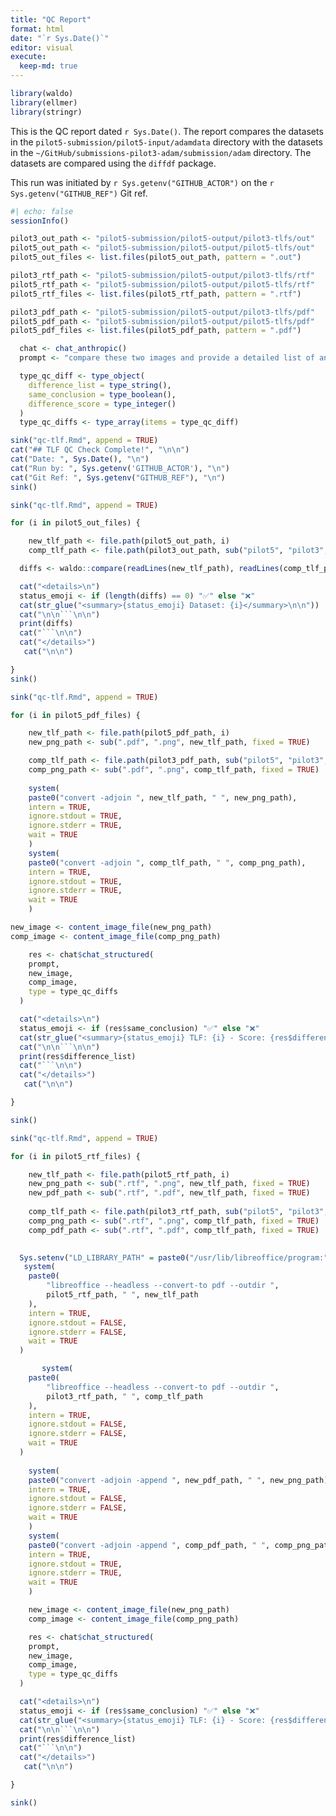 ```yaml
---
title: "QC Report"
format: html
date: "`r Sys.Date()`"
editor: visual
execute:
  keep-md: true
---
```


```r
library(waldo)
library(ellmer)
library(stringr)
```

This is the QC report dated `r Sys.Date()`. The report compares the datasets in the `pilot5-submission/pilot5-input/adamdata` directory with the datasets in the `~/GitHub/submissions-pilot3-adam/submission/adam` directory. The datasets are compared using the `diffdf` package.

This run was initiated by `r Sys.getenv("GITHUB_ACTOR")` on the `r Sys.getenv("GITHUB_REF")` Git ref.

```r
#| echo: false
sessionInfo()
```

```r

pilot3_out_path <- "pilot5-submission/pilot5-output/pilot3-tlfs/out"
pilot5_out_path <- "pilot5-submission/pilot5-output/pilot5-tlfs/out"
pilot5_out_files <- list.files(pilot5_out_path, pattern = ".out")

pilot3_rtf_path <- "pilot5-submission/pilot5-output/pilot3-tlfs/rtf"
pilot5_rtf_path <- "pilot5-submission/pilot5-output/pilot5-tlfs/rtf"
pilot5_rtf_files <- list.files(pilot5_rtf_path, pattern = ".rtf")

pilot3_pdf_path <- "pilot5-submission/pilot5-output/pilot3-tlfs/pdf"
pilot5_pdf_path <- "pilot5-submission/pilot5-output/pilot5-tlfs/pdf"
pilot5_pdf_files <- list.files(pilot5_pdf_path, pattern = ".pdf")

  chat <- chat_anthropic()
  prompt <- "compare these two images and provide a detailed list of any differences found between them? Also, please provide an overall assessment of whether these images appear to be similar enough where a human reviewer would draw the same general conclusion. Finally, give a score from 0-100 of how similar the images are, where 100 is an exact pixel-perfect match and 0 is they are completely different."

  type_qc_diff <- type_object(
    difference_list = type_string(),
    same_conclusion = type_boolean(),
    difference_score = type_integer()
  )
  type_qc_diffs <- type_array(items = type_qc_diff)
```

```r
sink("qc-tlf.Rmd", append = TRUE)
cat("## TLF QC Check Complete!", "\n\n")
cat("Date: ", Sys.Date(), "\n")
cat("Run by: ", Sys.getenv('GITHUB_ACTOR'), "\n")
cat("Git Ref: ", Sys.getenv("GITHUB_REF"), "\n")
sink()

```

```r
sink("qc-tlf.Rmd", append = TRUE)

for (i in pilot5_out_files) {

    new_tlf_path <- file.path(pilot5_out_path, i)
    comp_tlf_path <- file.path(pilot3_out_path, sub("pilot5", "pilot3", i))

  diffs <- waldo::compare(readLines(new_tlf_path), readLines(comp_tlf_path))

  cat("<details>\n")
  status_emoji <- if (length(diffs) == 0) "✅" else "❌"
  cat(str_glue("<summary>{status_emoji} Dataset: {i}</summary>\n\n"))
  cat("\n\n```\n\n")
  print(diffs)
  cat("```\n\n")
  cat("</details>")
   cat("\n\n")

}
sink()

```

```r
sink("qc-tlf.Rmd", append = TRUE)

for (i in pilot5_pdf_files) {

    new_tlf_path <- file.path(pilot5_pdf_path, i)
    new_png_path <- sub(".pdf", ".png", new_tlf_path, fixed = TRUE)

    comp_tlf_path <- file.path(pilot3_pdf_path, sub("pilot5", "pilot3", i))
    comp_png_path <- sub(".pdf", ".png", comp_tlf_path, fixed = TRUE)
    
    system(
    paste0("convert -adjoin ", new_tlf_path, " ", new_png_path),
    intern = TRUE,
    ignore.stdout = TRUE,
    ignore.stderr = TRUE,
    wait = TRUE
    )
    system(
    paste0("convert -adjoin ", comp_tlf_path, " ", comp_png_path),
    intern = TRUE,
    ignore.stdout = TRUE,
    ignore.stderr = TRUE,
    wait = TRUE
    )

new_image <- content_image_file(new_png_path)
comp_image <- content_image_file(comp_png_path)

    res <- chat$chat_structured(
    prompt,
    new_image,
    comp_image,
    type = type_qc_diffs
  )

  cat("<details>\n")
  status_emoji <- if (res$same_conclusion) "✅" else "❌"
  cat(str_glue("<summary>{status_emoji} TLF: {i} - Score: {res$difference_score}</summary>\n\n"))
  cat("\n\n```\n\n")
  print(res$difference_list)
  cat("```\n\n")
  cat("</details>")
   cat("\n\n")

}

sink()
```

```r
sink("qc-tlf.Rmd", append = TRUE)

for (i in pilot5_rtf_files) {

    new_tlf_path <- file.path(pilot5_rtf_path, i)
    new_png_path <- sub(".rtf", ".png", new_tlf_path, fixed = TRUE)
    new_pdf_path <- sub(".rtf", ".pdf", new_tlf_path, fixed = TRUE)
    
    comp_tlf_path <- file.path(pilot3_rtf_path, sub("pilot5", "pilot3", i))
    comp_png_path <- sub(".rtf", ".png", comp_tlf_path, fixed = TRUE)
    comp_pdf_path <- sub(".rtf", ".pdf", comp_tlf_path, fixed = TRUE)
   

  Sys.setenv("LD_LIBRARY_PATH" = paste0("/usr/lib/libreoffice/program:", Sys.getenv("LD_LIBRARY_PATH")))
   system(
    paste0(
        "libreoffice --headless --convert-to pdf --outdir ",
        pilot5_rtf_path, " ", new_tlf_path
    ),
    intern = TRUE,
    ignore.stdout = FALSE,
    ignore.stderr = FALSE,
    wait = TRUE
  )

       system(
    paste0(
        "libreoffice --headless --convert-to pdf --outdir ",
        pilot3_rtf_path, " ", comp_tlf_path
    ),
    intern = TRUE,
    ignore.stdout = FALSE,
    ignore.stderr = FALSE,
    wait = TRUE
  )
    
    system(
    paste0("convert -adjoin -append ", new_pdf_path, " ", new_png_path),
    intern = TRUE,
    ignore.stdout = FALSE,
    ignore.stderr = FALSE,
    wait = TRUE
    )
    system(
    paste0("convert -adjoin -append ", comp_pdf_path, " ", comp_png_path),
    intern = TRUE,
    ignore.stdout = TRUE,
    ignore.stderr = TRUE,
    wait = TRUE
    )

    new_image <- content_image_file(new_png_path)
    comp_image <- content_image_file(comp_png_path)

    res <- chat$chat_structured(
    prompt,
    new_image,
    comp_image,
    type = type_qc_diffs
  )

  cat("<details>\n")
  status_emoji <- if (res$same_conclusion) "✅" else "❌"
  cat(str_glue("<summary>{status_emoji} TLF: {i} - Score: {res$difference_score}</summary>\n\n"))
  cat("\n\n```\n\n")
  print(res$difference_list)
  cat("```\n\n")
  cat("</details>")
   cat("\n\n")

}

sink()

```